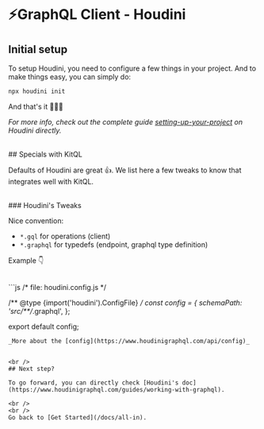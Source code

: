# ⚡GraphQL Client - Houdini

## Initial setup

To setup Houdini, you need to configure a few things in your project. 
And to make things easy, you can simply do:

```sh
npx houdini init
```

And that's it 🎉🎉🎉

_For more info, check out the complete guide 
[setting-up-your-project](https://www.houdinigraphql.com/guides/setting-up-your-project#starting-a-new-project)
on Houdini directly._

<br />
## Specials with KitQL

Defaults of Houdini are great 👍.
We list here a few tweaks to know that integrates well with KitQL.

<br />
### Houdini's Tweaks

Nice convention: 
- `*.gql` for operations (client)
- `*.graphql` for typedefs (endpoint, graphql type definition)

Example 👇

<br />
```js 
/* file: houdini.config.js */

/** @type {import('houdini').ConfigFile} */
const config = {
	schemaPath: 'src/**/*.graphql',
};

export default config;
```
_More about the [config](https://www.houdinigraphql.com/api/config)_


<br />
## Next step?

To go forward, you can directly check [Houdini's doc](https://www.houdinigraphql.com/guides/working-with-graphql).

<br />
<br />
Go back to [Get Started](/docs/all-in).
